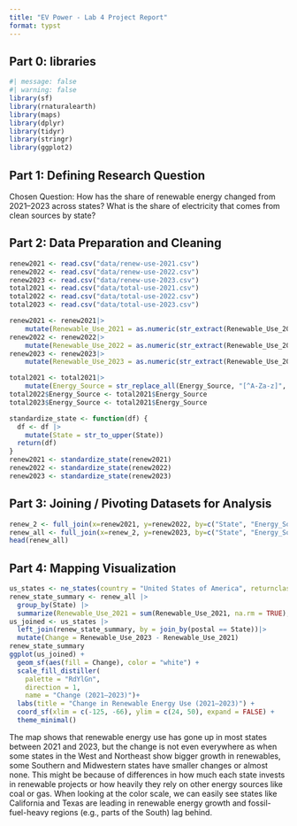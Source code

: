 ```yaml
---
title: "EV Power - Lab 4 Project Report"
format: typst
---
```


## **Part 0: libraries**

```r
#| message: false
#| warning: false
library(sf)
library(rnaturalearth)
library(maps)
library(dplyr)
library(tidyr)
library(stringr)
library(ggplot2)
```

## **Part 1:** **Defining Research Question**

Chosen Question: How has the share of renewable energy changed from 2021–2023 across states? What is the share of electricity that comes from clean sources by state?

## **Part 2: Data Preparation and Cleaning**

```r
renew2021 <- read.csv("data/renew-use-2021.csv")
renew2022 <- read.csv("data/renew-use-2022.csv")
renew2023 <- read.csv("data/renew-use-2023.csv")
total2021 <- read.csv("data/total-use-2021.csv")
total2022 <- read.csv("data/total-use-2022.csv")
total2023 <- read.csv("data/total-use-2023.csv")
```
```r
renew2021 <- renew2021|>
    mutate(Renewable_Use_2021 = as.numeric(str_extract(Renewable_Use_2021, "\\d+\\.?\\d*")))
renew2022 <- renew2022|>
    mutate(Renewable_Use_2022 = as.numeric(str_extract(Renewable_Use_2022, "\\d+\\.?\\d*")))
renew2023 <- renew2023|>
    mutate(Renewable_Use_2023 = as.numeric(str_extract(Renewable_Use_2023, "\\d+\\.?\\d*")))
```

```r
total2021 <- total2021|>
    mutate(Energy_Source = str_replace_all(Energy_Source, "[^A-Za-z]", ""))
total2022$Energy_Source <- total2021$Energy_Source
total2023$Energy_Source <- total2021$Energy_Source
```

```r
standardize_state <- function(df) {
  df <- df |>
    mutate(State = str_to_upper(State))
  return(df)
}
renew2021 <- standardize_state(renew2021)
renew2022 <- standardize_state(renew2022)
renew2023 <- standardize_state(renew2023)
```

## **Part 3: Joining / Pivoting Datasets for Analysis**

```r
renew_2 <- full_join(x=renew2021, y=renew2022, by=c("State", "Energy_Source"))
renew_all <- full_join(x=renew_2, y=renew2023, by=c("State", "Energy_Source"))
head(renew_all)
```

## **Part 4: Mapping Visualization**

```r
us_states <- ne_states(country = "United States of America", returnclass = "sf")
renew_state_summary <- renew_all |>
  group_by(State) |>
  summarize(Renewable_Use_2021 = sum(Renewable_Use_2021, na.rm = TRUE), Renewable_Use_2023 = sum(Renewable_Use_2023, na.rm = TRUE))
us_joined <- us_states |>
  left_join(renew_state_summary, by = join_by(postal == State))|>
  mutate(Change = Renewable_Use_2023 - Renewable_Use_2021)
renew_state_summary
ggplot(us_joined) +
  geom_sf(aes(fill = Change), color = "white") +
  scale_fill_distiller(
    palette = "RdYlGn",
    direction = 1,
    name = "Change (2021–2023)")+
  labs(title = "Change in Renewable Energy Use (2021–2023)") +
  coord_sf(xlim = c(-125, -66), ylim = c(24, 50), expand = FALSE) +
  theme_minimal()
```

The map shows that renewable energy use has gone up in most states between 2021 and 2023, but the change is not even everywhere as when some states in the West and Northeast show bigger growth in renewables, some Southern and Midwestern states have smaller changes or almost none. This might be because of differences in how much each state invests in renewable projects or how heavily they rely on other energy sources like coal or gas. When looking at the color scale, we can easily see states like California and Texas are leading in renewable energy growth and fossil-fuel-heavy regions (e.g., parts of the South) lag behind.